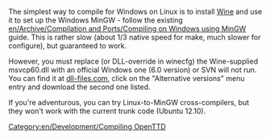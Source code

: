 [[Category:en/Development/Compiling OpenTTD]]
The simplest way to compile for Windows on Linux is to install [http://winehq.org Wine] and use it to set up the Windows MinGW - follow the existing [[en/Archive/Compilation and Ports/Compiling on Windows using MinGW]] guide. This is rather slow (about 1/3 native speed for make, much slower for configure), but guaranteed to work.

However, you must replace (or DLL-override in winecfg) the Wine-supplied msvcp60.dll with an official Windows one (6.0 version) or SVN will not run. You can find it at [http://www.dll-files.com/dllindex/dll-files.shtml?msvcp60 dll-files.com], click on the "Alternative versions" menu entry and download the second one listed. 

If you're adventurous, you can try Linux-to-MinGW cross-compilers, but they won't work with the current trunk code (Ubuntu 12.10).